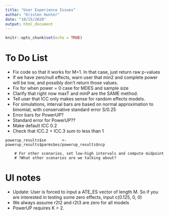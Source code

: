 ```yaml
---
title: "User Experience Issues"
author: "Kristen Hunter"
date: "10/15/2020"
output: html_document
---
```


```r
knitr::opts_chunk$set(echo = TRUE)
```

# To Do List

- Fix code so that it works for M=1. In that case, just return raw p-values
- If we have zero/null effects, warn user that min2 and complete power will be low, and possibly don't return those values.
- Fix for when power = 0 case for MDES and sample size
- Clarify that right now maxT and minP are the SAME method.
- Tell user that ICC only makes sense for random effects models.
- For simulations, interval bars are based on normal approximation to binomial, with conservative standard error S/0.25
- Error bars for PowerUP?
- Standard error for PowerUP??
- Make default ICC 0.2
- Check that ICC.2 + ICC.3 sum to less than 1

```
powerup_results$se       <- powerup_results$parms$es/powerup_results$ncp
```


```
    # For other scenarios, set low-high intervals and compute midpoint
    # ?What other scenarios are we talking about?
```

# UI notes

- Update: User is forced to input a ATE_ES vector of length M. So if you are interested in testing some zero effects, input c(0.125, 0, 0)
- We always assume r2t2 and r2t3 are zero for all models
- PowerUP requires K > 2.


